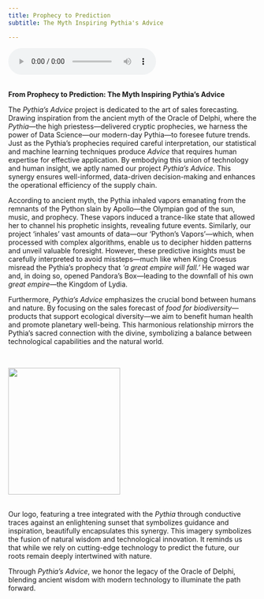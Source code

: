 ```yaml
---
title: Prophecy to Prediction
subtitle: The Myth Inspiring Pythia's Advice

---
```


```{=html}
<audio controls>
  <source src="audio/pythia_history.mp3" type="audio/mpeg">
  Your browser does not support the audio element.
</audio>
```

**\
From Prophecy to Prediction: The Myth Inspiring Pythia's Advice**

The *Pythia's Advice* project is dedicated to the art of sales forecasting. Drawing inspiration from the ancient myth of the Oracle of Delphi, where the *Pythia*—the high priestess—delivered cryptic prophecies, we harness the power of Data Science—our modern-day Pythia—to foresee future trends. Just as the Pythia's prophecies required careful interpretation, our statistical and machine learning techniques produce *Advice* that requires human expertise for effective application. By embodying this union of technology and human insight, we aptly named our project *Pythia's Advice*. This synergy ensures well-informed, data-driven decision-making and enhances the operational efficiency of the supply chain.

According to ancient myth, the Pythia inhaled vapors emanating from the remnants of the Python slain by Apollo—the Olympian god of the sun, music, and prophecy. These vapors induced a trance-like state that allowed her to channel his prophetic insights, revealing future events. Similarly, our project 'inhales' vast amounts of data—our 'Python's Vapors'—which, when processed with complex algorithms, enable us to decipher hidden patterns and unveil valuable foresight. However, these predictive insights must be carefully interpreted to avoid missteps—much like when King Croesus misread the Pythia's prophecy that *'a great empire will fall.'* He waged war and, in doing so, opened Pandora's Box—leading to the downfall of his own *great empire*—the Kingdom of Lydia.

Furthermore, *Pythia's Advice* emphasizes the crucial bond between humans and nature. By focusing on the sales forecast of *food for biodiversity*—products that support ecological diversity—we aim to benefit human health and promote planetary well-being. This harmonious relationship mirrors the Pythia's sacred connection with the divine, symbolizing a balance between technological capabilities and the natural world.

\

![](images/pythia_logo.png){fig-align="center" width="6cm" height="6.8cm"}

\
Our logo, featuring a tree integrated with the *Pythia* through conductive traces against an enlightening sunset that symbolizes guidance and inspiration, beautifully encapsulates this synergy. This imagery symbolizes the fusion of natural wisdom and technological innovation. It reminds us that while we rely on cutting-edge technology to predict the future, our roots remain deeply intertwined with nature.

Through *Pythia's Advice*, we honor the legacy of the Oracle of Delphi, blending ancient wisdom with modern technology to illuminate the path forward.

